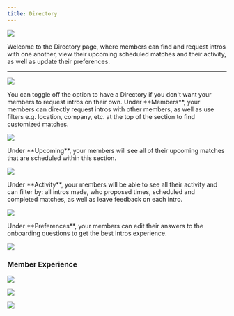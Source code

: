 ```yaml
---
title: Directory
---
```

![](/images/Directory.png)

Welcome to the Directory page, where members can find and request intros with one another, view their upcoming scheduled matches and their activity, as well as update their preferences.

---
![](/images/Directory-Toggle-Off.png)

<Note>
You can toggle off the option to have a Directory if you don't want your members to request intros on their own.
</Note>

<Tabs>
  <Tab title="Members">
   Under **Members**, your members can directly request intros with other members, as well as use filters e.g. location, company, etc. at the top of the section to find customized matches.

![](/images/Directory.png)

</Tab>
  <Tab title="Upcoming">
  Under **Upcoming**, your members will see all of their upcoming matches that are scheduled within this section.

![](/images/Directory-Upcoming.png)

  </Tab>
  <Tab title="Activity">
  Under **Activity**, your members will be able to see all their activity and can filter by: all intros made, who proposed times, scheduled and completed matches, as well as leave feedback on each intro.

![](/images/Directory-Activity.png)

  </Tab>
  <Tab title="Preferences">
  Under **Preferences**, your members can edit their answers to the onboarding questions to get the best Intros experience.

![](/images/Directory-Preferences.png)

  </Tab>
</Tabs>

### Member Experience

![](/images/Directory-Profile-Info.png)

![](/images/Directory-Career.png)

![](/images/Directory-Scheduling.png)
